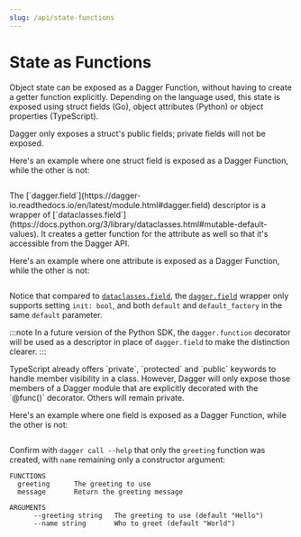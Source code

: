 ```yaml
---
slug: /api/state-functions
---
```


# State as Functions

Object state can be exposed as a Dagger Function, without having to create a getter function explicitly. Depending on the language used, this state is exposed using struct fields (Go), object attributes (Python) or object properties (TypeScript).

<Tabs groupId="language">
<TabItem value="Go">
Dagger only exposes a struct's public fields; private fields will not be exposed.

Here's an example where one struct field is exposed as a Dagger Function, while the other is not:

```go file=./snippets/state-functions/go/main.go
```

</TabItem>
<TabItem value="Python">
The [`dagger.field`](https://dagger-io.readthedocs.io/en/latest/module.html#dagger.field) descriptor is a wrapper of
[`dataclasses.field`](https://docs.python.org/3/library/dataclasses.html#mutable-default-values). It creates a getter function for the attribute as well so that it's accessible from the Dagger API.

Here's an example where one attribute is exposed as a Dagger Function, while the other is not:

```python file=./snippets/state-functions/python/main.py
```

Notice that compared to [`dataclasses.field`](https://docs.python.org/3/library/dataclasses.html#mutable-default-values), the [`dagger.field`](https://dagger-io.readthedocs.io/en/latest/module.html#dagger.field) wrapper only supports setting `init: bool`, and both `default` and `default_factory` in the same `default` parameter.

:::note
In a future version of the Python SDK, the `dagger.function` decorator will be used as a descriptor in place of `dagger.field` to make the distinction clearer.
:::

</TabItem>
<TabItem value="TypeScript">
TypeScript already offers `private`, `protected` and `public` keywords to handle member visibility in a class. However, Dagger will only expose those members of a Dagger module that are explicitly decorated with the `@func()` decorator. Others will remain private.

Here's an example where one field is exposed as a Dagger Function, while the other is not:

```typescript file=./snippets/state-functions/typescript/index.ts
```

</TabItem>
</Tabs>

Confirm with `dagger call --help` that only the `greeting` function was created, with `name` remaining only a constructor argument:

```
FUNCTIONS
  greeting      The greeting to use
  message       Return the greeting message

ARGUMENTS
      --greeting string   The greeting to use (default "Hello")
      --name string       Who to greet (default "World")
```
